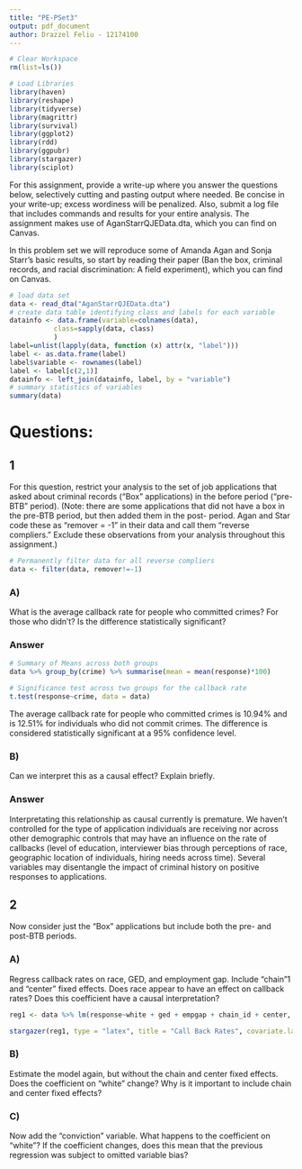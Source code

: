```yaml
---
title: "PE-PSet3"
output: pdf_document
author: Drazzel Feliu - 12174100
---
```


```r
# Clear Workspace
rm(list=ls())

# Load Libraries
library(haven)
library(reshape)
library(tidyverse)
library(magrittr)
library(survival)
library(ggplot2)
library(rdd)
library(ggpubr)
library(stargazer)
library(sciplot)
```

For this assignment, provide a write-up where you answer the questions below, selectively cutting and pasting output where needed. Be concise in your write-up; excess wordiness will be penalized. Also, submit a log file that includes commands and results for your entire analysis. The assignment makes use of AganStarrQJEData.dta, which you can find on Canvas.

In this problem set we will reproduce some of Amanda Agan and Sonja Starr’s basic results, so start by reading their paper (Ban the box, criminal records, and racial discrimination: A field experiment), which you can find on Canvas.

```r
# load data set
data <- read_dta("AganStarrQJEData.dta")
# create data table identifying class and labels for each variable
datainfo <- data.frame(variable=colnames(data),
           class=sapply(data, class)
           )
label=unlist(lapply(data, function (x) attr(x, "label")))
label <- as.data.frame(label)
label$variable <- rownames(label)
label <- label[c(2,1)]
datainfo <- left_join(datainfo, label, by = "variable")
# summary statistics of variables
summary(data)
```

# Questions:

## 1

For this question, restrict your analysis to the set of job applications that asked about criminal records (“Box” applications) in the before period (“pre-BTB” period). (Note: there are some applications that did not have a box in the pre-BTB period, but then added them in the post- period. Agan and Star code these as “remover = -1” in their data and call them “reverse compliers.” Exclude these observations from your analysis throughout this assignment.)

```r
# Permanently filter data for all reverse compliers
data <- filter(data, remover!=-1)
```

### A)
What is the average callback rate for people who committed crimes? For those who didn’t? Is the difference statistically significant?

### Answer
```r
# Summary of Means across both groups
data %>% group_by(crime) %>% summarise(mean = mean(response)*100)

# Significance test across two groups for the callback rate
t.test(response~crime, data = data)
```

The average callback rate for people who committed crimes is 10.94% and is 12.51% for individuals who did not commit crimes. The difference is considered statistically significant at a 95% confidence level.

### B)

Can we interpret this as a causal effect? Explain briefly.

### Answer

Interpretating this relationship as causal currently is premature. We haven't controlled for the type of application individuals are receiving nor across other demographic controls that may have an influence on the rate of callbacks (level of education, interviewer bias through perceptions of race, geographic location of individuals, hiring needs across time). Several variables may disentangle the impact of criminal history on positive responses to applications.

## 2

Now consider just the “Box” applications but include both the pre- and post-BTB periods.

### A)

Regress callback rates on race, GED, and employment gap. Include “chain”1 and “center” fixed effects. Does race appear to have an effect on callback rates? Does this coefficient have a causal interpretation?

```r
reg1 <- data %>% lm(response~white + ged + empgap + chain_id + center, data = .)
```
```r
stargazer(reg1, type = "latex", title = "Call Back Rates", covariate.labels = c("Race = White", "GED Acquired", "Employment Gap Exists", "Chain", "Center"), digits = 6, single.row = TRUE)
```

### B)

Estimate the model again, but without the chain and center fixed effects. Does the
coefficient on “white” change? Why is it important to include chain and center fixed
effects?

### C) 

Now add the “conviction” variable. What happens to the coefficient on “white”? If the coefficient changes, does this mean that the previous regression was subject to omitted variable bias?